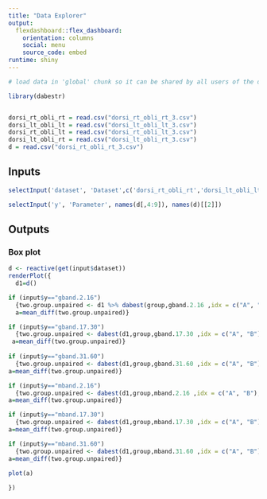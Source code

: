 ```yaml
---
title: "Data Explorer"
output: 
  flexdashboard::flex_dashboard:
    orientation: columns
    social: menu
    source_code: embed
runtime: shiny
---
```


```r
# load data in 'global' chunk so it can be shared by all users of the dashboard

library(dabestr)


dorsi_rt_obli_rt = read.csv("dorsi_rt_obli_rt_3.csv")
dorsi_lt_obli_lt = read.csv("dorsi_lt_obli_lt_3.csv")
dorsi_rt_obli_lt = read.csv("dorsi_rt_obli_lt_3.csv")
dorsi_lt_obli_rt = read.csv("dorsi_lt_obli_rt_3.csv")
d = read.csv("dorsi_rt_obli_rt_3.csv")
```

Inputs {.sidebar}
-----------------------------------------------------------------------

```r

selectInput('dataset', 'Dataset',c('dorsi_rt_obli_rt','dorsi_lt_obli_lt','dorsi_rt_obli_lt','dorsi_lt_obli_rt'),'dorsi_rt_obli_rt')

selectInput('y', 'Parameter', names(d[,4:9]), names(d)[[2]])


```

Outputs
-----------------------------------------------------------------------

### Box plot

```r
d <- reactive(get(input$dataset))
renderPlot({
  d1=d()

if (input$y=="gband.2.16")
  {two.group.unpaired <- d1 %>% dabest(group,gband.2.16 ,idx = c("A", "B"),paired=F) 
  a=mean_diff(two.group.unpaired)}

if (input$y=="gband.17.30")
  {two.group.unpaired <- dabest(d1,group,gband.17.30 ,idx = c("A", "B"),paired=F)
 a=mean_diff(two.group.unpaired)}
 
if (input$y=="gband.31.60")
  {two.group.unpaired <- dabest(d1,group,gband.31.60 ,idx = c("A", "B"),paired=F)
a=mean_diff(two.group.unpaired)}

if (input$y=="mband.2.16")
  {two.group.unpaired <- dabest(d1,group,mband.2.16 ,idx = c("A", "B"),paired=F)
a=mean_diff(two.group.unpaired)}

if (input$y=="mband.17.30")
  {two.group.unpaired <- dabest(d1,group,mband.17.30 ,idx = c("A", "B"),paired=F)
a=mean_diff(two.group.unpaired)}

if (input$y=="mband.31.60")
  {two.group.unpaired <- dabest(d1,group,mband.31.60 ,idx = c("A", "B"),paired=F)
a=mean_diff(two.group.unpaired)}

plot(a)
 
})
```
